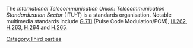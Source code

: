 {{Wikipedia|ITU-T}}

The ''International Telecommunication Union: Telecommunication Standardization Sector'' (ITU-T) is a standards organisation. Notable multimedia standards include [[G.711]] (Pulse Code Modulation/PCM), [[H.262]], [[H.263]], [[H.264]] and [[H.265]].

[[Category:Third parties]]
